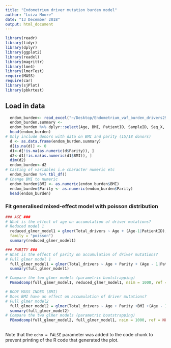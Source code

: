 ```yaml
---
title: "Endometrium driver mutation burden model"
author: "Luiza Moore"
date: "13 December 2018"
output: html_document
---
```


```r
library(readr)
library(tidyr)
library(dplyr)
library(ggplot2)
library(readxl)
library(magrittr)
library(lme4)
library(lmerTest)
require(MASS)
require(car)
library(sjPlot)
library(pbkrtest)
```

## Load in data
```r
  endom_burden<- read_excel("~/Desktop/Endometrium_vaf_burden_drivers29112018.xls")
  endom_burden.summary <- 
  endom_burden %>% dplyr::select(Age, BMI, PatientID, SampleID, Seq_X, Sample_Median_Vaf, Subs, Indels, Driver_status, Total_drivers, Parity) %>%  distinct()
  head(endom_burden)
# Only include donors with data on BMI and parity (15/18 donors)
  d <- as.data.frame(endom_burden.summary)
  d[is.na(d)] <- 0
  d1<-d[!is.na(as.numeric(d$Parity)), ]
  d2<-d1[!is.na(as.numeric(d1$BMI)), ]
  dim(d2)
  endom_burden<-d2
# Casting of variables i.e character numeric etc
  endom_burden %>% tbl_df()
# Change BMI to numeric
  endom_burden$BMI <- as.numeric(endom_burden$BMI)
  endom_burden$Parity <- as.numeric(endom_burden$Parity)
  head(endom_burden)
```


### Fit generalised mixed-effect model with poisson distribution

```r
### AGE ###
# What is the effect of age on accumulation of driver mutations?
# Reduced model 1
  reduced_glmer_model1 = glmer(Total_drivers ~ Age + (Age-1|PatientID), data=endom_burden, REML=F, 
  family = "poisson")
  summary(reduced_glmer_model1)

### PARITY ###
# What is the effect of parity on accumulation of driver mutations?
# Full glmer model 1
  full_glmer_model1 = glmer(Total_drivers ~ Age + Parity + (Age - 1|PatientID), data=endom_burden, REML=F, family = "poisson")
  summary(full_glmer_model1)  

# Compare the two glmer models (parametric bootstrapping)
  PBmodcomp(full_glmer_model1, reduced_glmer_model1, nsim = 1000, ref = NULL, seed=NULL, cl = NULL, details = 0)  

# BODY MASS INDEX (BMI)
# Does BMI have an effect on accumulation of driver mutations?
# Full glmer model2
  full_glmer_model2 = glmer(Total_drivers ~ Age + Parity +BMI +(Age - 1|PatientID), data=endom_burden, REML=F, family = "poisson")
  summary(full_glmer_model2)
# Compare the two glmer models (parametric bootstrapping)
  PBmodcomp(full_glmer_model2, full_glmer_model1, nsim = 1000, ref = NULL, seed=NULL, cl = NULL, details = 0)  
  
```

Note that the `echo = FALSE` parameter was added to the code chunk to prevent printing of the R code that generated the plot.
